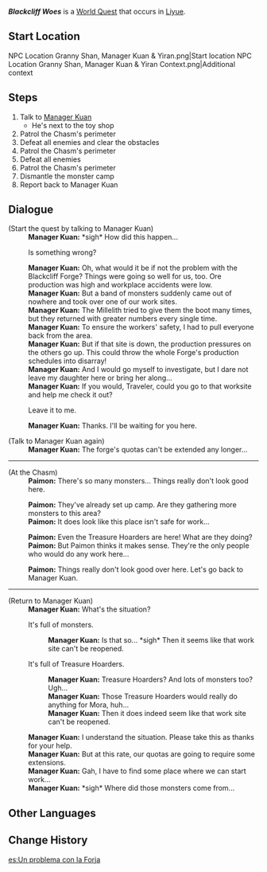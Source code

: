 {{Quest Infobox
|id            = 70823
|image         = World Quest Blackcliff Woes.png
|type          = World
|startLocation = [[Liyue Harbor]], [[Liyue]]
|region        = Liyue
|area          = Sea of Clouds
|subarea       = Liyue Harbor
|npc           = Manager Kuan
|requirement   = Complete [[Of the Land Amidst Monoliths]]
|exp           = 100
|mora          = 16,000
|rep           = Liyue
|repAmt        = 20
|repOrder      = 195
|other         = {{Card|Hero's Wit|3}}{{Card|Cor Lapis|3}}
|characters    = Manager Kuan; Paimon; Traveler
}}
'''''Blackcliff Woes''''' is a [[World Quest]] that occurs in [[Liyue]].

==Start Location==
<gallery>
NPC Location Granny Shan, Manager Kuan & Yiran.png|Start location
NPC Location Granny Shan, Manager Kuan & Yiran Context.png|Additional context
</gallery>

==Steps==
# Talk to [[Manager Kuan]]
#* He's next to the toy shop
# Patrol the Chasm's perimeter
# Defeat all enemies and clear the obstacles
# Patrol the Chasm's perimeter
# Defeat all enemies
# Patrol the Chasm's perimeter
# Dismantle the monster camp
# Report back to Manager Kuan

==Dialogue==
{{Quest Description|The Chasm remains closed by order of the [[Ministry of Civil Affairs]], which has put the [[Blackcliff Forge]] out of action since. Manager Kuan is troubled over this matter...}}
{{Dialogue start}}
;(Start the quest by talking to Manager Kuan)
:'''Manager Kuan:''' *sigh* How did this happen...
:{{DIcon}} Is something wrong?
:'''Manager Kuan:''' Oh, what would it be if not the problem with the Blackcliff Forge? Things were going so well for us, too. Ore production was high and workplace accidents were low.
:'''Manager Kuan:''' But a band of monsters suddenly came out of nowhere and took over one of our work sites.
:'''Manager Kuan:''' The Millelith tried to give them the boot many times, but they returned with greater numbers every single time.
:'''Manager Kuan:''' To ensure the workers' safety, I had to pull everyone back from the area.
:'''Manager Kuan:''' But if that site is down, the production pressures on the others go up. This could throw the whole Forge's production schedules into disarray!
:'''Manager Kuan:''' And I would go myself to investigate, but I dare not leave my daughter here or bring her along...
:'''Manager Kuan:''' If you would, Traveler, could you go to that worksite and help me check it out?
:{{DIcon}} Leave it to me.
:'''Manager Kuan:''' Thanks. I'll be waiting for you here.
<!--
:{{DIcon}} Allow me.
::'''Manager Kuan:''' Thank you very much. I'll be waiting for you here.
:{{DIcon}} Work at the Blackcliff Forge has been stopped?
::'''Manager Kuan:''' It has. The order for us to cease work was sent directly from the Ministry of Civil Affairs.
::'''Manager Kuan:''' How could they just stop work at the drop of a hat like that? How will everyone get by? And we need their approval to resume work as well... *sigh*
::'''Manager Kuan:''' Please, help me to investigate the area around the Chasm.
-->

;(Talk to Manager Kuan again)
:'''Manager Kuan:''' The forge's quotas can't be extended any longer...
----
;(At the Chasm)
:'''Paimon:''' There's so many monsters... Things really don't look good here.

:'''Paimon:''' They've already set up camp. Are they gathering more monsters to this area?
:'''Paimon:''' It does look like this place isn't safe for work...

:'''Paimon:''' Even the Treasure Hoarders are here! What are they doing?
:'''Paimon:''' But Paimon thinks it makes sense. They're the only people who would do any work here...

:'''Paimon:''' Things really don't look good over here. Let's go back to Manager Kuan.
----
;(Return to Manager Kuan)
:'''Manager Kuan:''' What's the situation?
:{{DIcon}} It's full of monsters.
::'''Manager Kuan:''' Is that so... *sigh* Then it seems like that work site can't be reopened.
:{{DIcon}} It's full of Treasure Hoarders.
::'''Manager Kuan:''' Treasure Hoarders? And lots of monsters too? Ugh...
::'''Manager Kuan:''' Those Treasure Hoarders would really do anything for Mora, huh...
::'''Manager Kuan:''' Then it does indeed seem like that work site can't be reopened.
:'''Manager Kuan:''' I understand the situation. Please take this as thanks for your help.
:'''Manager Kuan:''' But at this rate, our quotas are going to require some extensions.
:'''Manager Kuan:''' Gah, I have to find some place where we can start work...
:'''Manager Kuan:''' *sigh* Where did those monsters come from...
{{Dialogue end}}

==Other Languages==
{{Other Languages
|en      = Blackcliff Woes
|zhs     = 黑岩之困
|zhs_rm  = Hēiyán zhī Kùn
|zht     = 黑岩之困
|zht_rm  = Hēiyán zhī Kùn
|zh_tl   = 
|ja      = 黒岩の悩み
|ja_rm   = Kuroiwa no Nayami{{Assumed}}
|ja_tl   = Blackcliff Troubles
|ko      = 흑암의 고민
|ko_rm   = Heuk'am-ui Gomin
|ko_tl   = Blackcliff's Troubles
|es      = Un problema con la Forja
|es_tl   = A Problem At The Forge
|fr      = Problème au Gouffre
|fr_tl   = Problem at the Chasm
|ru      = Проблемы в Черногорье
|ru_tl   = Problems in Montenegro
|ru_note = Even though Montenegro means "Black Mountain," the name can ''not'' be translated as "Black Mountain," &mdash; let alone "Black Cliff."
|th      = ความยากลำบากแห่ง Blackcliff
|th_rm   = 
|th_tl   = 
|vi      = Khó Khăn Của Hắc Nham
|vi_tl   = 
|de      = Schwarzsteinknappheit
|de_tl   = Black Stone Shortage
|id      = Perangkap Blackcliff
|id_tl   = Blackcliff Trap
|pt      = Problemas com o Penhasco Obscuro
|pt_tl   = 
|tr      = Kara Kaya Kaygısı
|tr_tl   = 
|it      = Guai a Rupenera
|it_tl   = 
}}

==Change History==
{{Change History|1.0}}

[[es:Un problema con la Forja]]